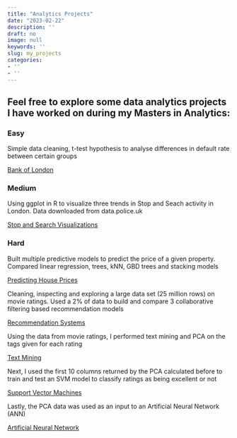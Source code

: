 ```yaml
---
title: "Analytics Projects"
date: "2023-02-22"
description: ''
draft: no
image: null
keywords: ''
slug: my_projects
categories:
- ''
- ''
---
```


## Feel free to explore some data analytics projects I have worked on during my Masters in Analytics:

### Easy

Simple data cleaning, t-test hypothesis to analyse differences in default rate between certain groups

[Bank of London](https://www.dropbox.com/s/0yjk432zcdan1te/Bank_of_London.html?raw=1)

### Medium 

Using ggplot in R to visualize three trends in Stop and Seach activity in London. Data downloaded from data.police.uk

[Stop and Search Visualizations](https://www.dropbox.com/s/xudxu55wo021bzq/problem_set_2_wybe.html?raw=1)

### Hard

Built multiple predictive models to predict the price of a given property. Compared linear regression, trees, kNN, GBD trees and stacking models

[Predicting House Prices](https://www.dropbox.com/s/3tw6k6976sldp7z/Harms_Wybe_London_house_prices_individual_workshop.html?raw=1)

Cleaning, inspecting and exploring a large data set (25 million rows) on movie ratings. Used a 2% of data to build and compare 3 collaborative filtering based recommendation models

[Recommendation Systems](https://www.dropbox.com/s/cxgsurq8uhwzucl/wybe_part1.html?raw=1)

Using the data from movie ratings, I performed text mining and PCA on the tags given for each rating 

[Text Mining](https://www.dropbox.com/s/0hw85sxcivsoegk/part2_wybe--1-.html?raw=1)

Next, I used the first 10 columns returned by the PCA calculated before to train and test an SVM model to classify ratings as being excellent or not

[Support Vector Machines](https://www.dropbox.com/s/5uwfdr8iz67pw0u/part3_A_wybe.html?raw=1)

Lastly, the PCA data was used as an input to an Artificial Neural Network (ANN)

[Artificial Neural Network](https://www.dropbox.com/s/b82egekmxmmxafw/part3_B.html?raw=1)


